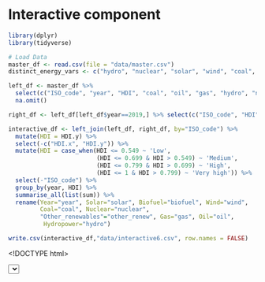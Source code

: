 # Interactive component

```r
library(dplyr)
library(tidyverse)
```

```r
# Load Data
master_df <- read.csv(file = "data/master.csv")
distinct_energy_vars <- c("hydro", "nuclear", "solar", "wind", "coal", "gas", "oil", "biofuel", "other_renew")

left_df <- master_df %>%
  select(c("ISO_code", "year", "HDI", "coal", "oil", "gas", "hydro", "nuclear", "wind", "other_renew", "solar", "biofuel")) %>%
  na.omit()

right_df <- left_df[left_df$year==2019,] %>% select(c("ISO_code", "HDI"))

interactive_df <- left_join(left_df, right_df, by="ISO_code") %>%
  mutate(HDI = HDI.y) %>%
  select(-c("HDI.x", "HDI.y")) %>%
  mutate(HDI = case_when(HDI <= 0.549 ~ 'Low',
                         (HDI <= 0.699 & HDI > 0.549) ~ 'Medium',
                         (HDI <= 0.799 & HDI > 0.699) ~ 'High',
                         (HDI <= 1 & HDI > 0.799) ~ 'Very high')) %>%
  select(-"ISO_code") %>%
  group_by(year, HDI) %>%
  summarise_all(list(sum)) %>%
  rename(Year="year", Solar="solar", Biofuel="biofuel", Wind="wind",
         Coal="coal", Nuclear="nuclear", 
         "Other_renewables"="other_renew", Gas="gas", Oil="oil",
          Hydropower="hydro")

write.csv(interactive_df,"data/interactive6.csv", row.names = FALSE)
```


<!DOCTYPE html>
<meta charset="utf-8" />

<!-- Load d3.js -->
<script src="https://d3js.org/d3.v7.js"></script>

<!-- Create a div where the graph will take place -->
<div id="my_dataviz"></div>

<!-- Initialize a select button -->
<select id="HDI_category"></select>

<script>
  // set the dimensions and margins of the graph
  const margin = { top: 60, right: 230, bottom: 50, left: 50 },
    width = 660 - margin.left - margin.right,
    height = 400 - margin.top - margin.bottom;

  // append the svg object to the body of the page
  const svg = d3
    .select("#my_dataviz")
    .append("svg")
    .attr("width", width + margin.left + margin.right)
    .attr("height", height + margin.top + margin.bottom)
    .append("g")
    .attr("transform", `translate(${margin.left}, ${margin.top})`);

  // Parse the Data
  d3.csv(
    "https://raw.githubusercontent.com/AntoninVidon/energyhumandevelopment/main/data/interactive6.csv"
  ).then(function (data) {
    // List of groups (here I have one group per column)
    const allGroup = new Set(data.map((d) => d.HDI));

    // add the options to the button
    d3.select("#HDI_category")
      .selectAll("myOptions")
      .data(allGroup)
      .enter()
      .append("option")
      .text(function (d) {
        return d;
      }) // text showed in the menu
      .attr("value", function (d) {
        return d;
      }); // corresponding value returned by the button

    // store old data
    old_data = data
    data = old_data.filter(function (d) {
      return d.HDI == "Medium";
    });

    //////////
    // GENERAL //
    //////////

    // List of groups = header of the csv files
    //const keys = data.columns.slice(1)
    const keys = [
      "Solar",
      "Biofuel",
      "Wind",
      "Coal",
      "Nuclear",
      "Other_renewables",
      "Gas",
      "Oil",
      "Hydropower",
    ];

    // color palette
    const color = d3
      .scaleOrdinal()
      .domain(keys)
      .range([
        "#eabc35",
        "#8d9e2b",
        "#7cabcb",
        "#645f55",
        "#c0b879",
        "#d0d890",
        "#b18781",
        "black",
        "#1e7991",
      ]);

    //stack the data?
    const stackedData = d3.stack().keys(keys)(data);

    //////////
    // AXIS //
    //////////

    // Add X axis
    const x = d3
      .scaleLinear()
      .domain(
        d3.extent(data, function (d) {
          return d.Year;
        })
      )
      .range([0, width]);
    const xAxis = svg
      .append("g")
      .attr("transform", `translate(0, ${height})`)
      .call(d3.axisBottom(x).ticks(5));

    // Add X axis label:
    svg
      .append("text")
      .attr("text-anchor", "end")
      .attr("x", width)
      .attr("y", height + 40)
      .text("Time (year)");

    // Add Y axis label:
    svg
      .append("text")
      .attr("text-anchor", "end")
      .attr("x", 0)
      .attr("y", -20)
      .text("Energy consumption split for the selected HDI range")
      .attr("text-anchor", "start");

    // Add Y axis
    const y = d3
      .scaleLinear()
      .domain([
        0,
        d3.max(data, function (d) {
          return (
            +d.Hydropower +
            +d.Nuclear +
            +d.Solar +
            +d.Wind +
            +d.Coal +
            +d.Gas +
            +d.Oil +
            +d.Biofuel +
            +d.Other_renewables
          );
        }) * 1.2,
      ])
      .range([height, 0]);
    const yAxis = svg
      .append("g")
      .attr("transform", `translate(0, 0)`)
      .call(d3.axisLeft(y).ticks(5));

    //////////
    // BRUSHING AND CHART //
    //////////

    // Add a clipPath: everything out of this area won't be drawn.
    const clip = svg
      .append("defs")
      .append("svg:clipPath")
      .attr("id", "clip")
      .append("svg:rect")
      .attr("width", width)
      .attr("height", height)
      .attr("x", 0)
      .attr("y", 0);

    // Add brushing
    const brush = d3
      .brushX() // Add the brush feature using the d3.brush function
      .extent([
        [0, 0],
        [width, height],
      ]) // initialise the brush area: start at 0,0 and finishes at width,height: it means I select the whole graph area
      .on("end", updateChart); // Each time the brush selection changes, trigger the 'updateChart' function
        
    // Create the scatter variable: where both the circles and the brush take place
    const areaChart = svg.append("g").attr("clip-path", "url(#clip)");

    // Area generator
    const area = d3.area()
      .x(function (d) {
        return x(d.data.Year);
      })
      .y0(function (d) {
        return y(d[0]);
      })
      .y1(function (d) {
        return y(d[1]);
      });

    // Show the areas
    areaChart
      .selectAll("mylayers")
      .data(stackedData)
      .join("path")
      .attr("class", function (d) {
        return "myArea " + d.key;
      })
      .style("fill", function (d) {
        return color(d.key);
      })
      .attr("d", area);

    // Add the brushing
    areaChart.append("g").attr("class", "brush").call(brush);

    let idleTimeout;
    function idled() {
      idleTimeout = null;
    }

    // A function that update the chart for given boundaries
    function updateChart(event, d) {
      extent = event.selection;

      // If no selection, back to initial coordinate. Otherwise, update X axis domain
      if (!extent) {
        if (!idleTimeout) return (idleTimeout = setTimeout(idled, 350)); // This allows to wait a little bit
        x.domain(
          d3.extent(data, function (d) {
            return d.Year;
          })
        );
      } else {
        x.domain([x.invert(extent[0]), x.invert(extent[1])]);
        areaChart.select(".brush").call(brush.move, null); // This remove the grey brush area as soon as the selection has been done
      }

      // Update axis and area position
      xAxis.transition().duration(1000).call(d3.axisBottom(x).ticks(5));
      areaChart.selectAll("path").transition().duration(1000).attr("d", area);
    }

    // A function that update the chart
    function update(selectedGroup) {
      //stack the data?

      // get new data
      data = old_data.filter(function (d) {
        return d.HDI == selectedGroup;
      });

      const stackedData = d3.stack().keys(keys)(data);

      // set new y domain according to the new data
      y.domain([
        0,
        d3.max(data, function (d) {
          return (
            +d.Hydropower +
            +d.Nuclear +
            +d.Solar +
            +d.Wind +
            +d.Coal +
            +d.Gas +
            +d.Oil +
            +d.Biofuel +
            +d.Other_renewables
          );
        }),
      ]);

      // update y axis
      yAxis.transition().duration(1000).call(d3.axisLeft(y).ticks(5));
      // update areaChart

      //console.log(data);

    areaChart.selectAll("path").remove();
    areaChart
        .selectAll("mylayers")
        .data(stackedData)
        .join("path")
        .transition()
        .duration(1000)
        .attr("class", function (d) {
          return "myArea " + d.key;
        })
        .style("fill", function (d) {
          return color(d.key);
        })
        .attr("d", area);
    
    
    }

    //////////
    // HIGHLIGHT GROUP //
    //////////

    // What to do when one group is hovered
    const highlight = function (event, d) {
      // reduce opacity of all groups
      d3.selectAll(".myArea").style("opacity", 0.1);
      // expect the one that is hovered
      d3.select("." + d).style("opacity", 1);
    };

    // And when it is not hovered anymore
    const noHighlight = function (event, d) {
      d3.selectAll(".myArea").style("opacity", 1);
    };

    //////////
    // LEGEND //
    //////////

    // Add one dot in the legend for each name.
    const size = 20;
    svg
      .selectAll("myrect")
      .data(keys)
      .join("rect")
      .attr("x", 400)
      .attr("y", function (d, i) {
        return 10 + i * (size + 5);
      }) // 100 is where the first dot appears. 25 is the distance between dots
      .attr("width", size)
      .attr("height", size)
      .style("fill", function (d) {
        return color(d);
      })
      .on("mouseover", highlight)
      .on("mouseleave", noHighlight);

    // Add one dot in the legend for each name.
    svg
      .selectAll("mylabels")
      .data(keys)
      .join("text")
      .attr("x", 400 + size * 1.2)
      .attr("y", function (d, i) {
        return 10 + i * (size + 5) + size / 2;
      }) // 100 is where the first dot appears. 25 is the distance between dots
      .style("fill", function (d) {
        return color(d);
      })
      .text(function (d) {
        return d;
      })
      .attr("text-anchor", "left")
      .style("alignment-baseline", "middle")
      .on("mouseover", highlight)
      .on("mouseleave", noHighlight);

    // When the button is changed, run the updateChart function
    d3.select("#HDI_category").on("change", function (event, d) {
      // recover the option that has been chosen
      const selectedOption = d3.select(this).property("value");
      // run the updateChart function with this selected option
      update(selectedOption);
    });
  });
</script>
